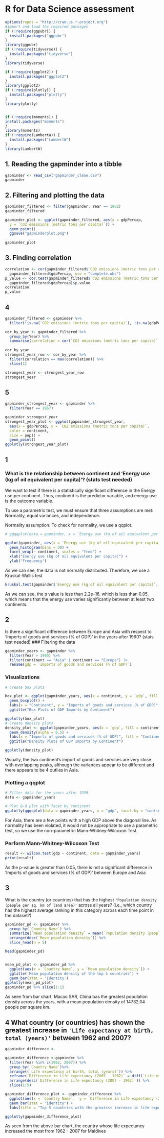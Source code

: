 # R for Data Science assessment

```r
options(repos = "http://cran.us.r-project.org") 
#import and load the required packages
if (!require(ggpubr)) {
  install.packages("ggpubr")
}
library(ggpubr)
if (!require(tidyverse)) {
  install.packages("tidyverse")
}
library(tidyverse)

if (!require(ggplot2)) {
  install.packages("ggplot2")
}
library(ggplot2)
if (!require(plotly)) {
  install.packages("plotly")
}
library(plotly)


if (!require(moments)) {
install.packages("moments")
}
library(moments)
if (!require(LambertW)) {
  install.packages("LambertW")
}
library(LambertW)
```

## 1. Reading the gapminder into a tibble

```r
gapminder <- read_csv("gapminder_clean.csv")
gapminder
```
## 2. Filtering and plotting the data
```r
gapminder_filtered <- filter(gapminder, Year == 1962)
gapminder_filtered

gapminder_plot <- ggplot(gapminder_filtered, aes(x = gdpPercap,
  y = `CO2 emissions (metric tons per capita)`)) +
  geom_point()
  ggsave("gapminderplot.png")
 
gapminder_plot
```

## 3. Finding correlation
```r
correlation <- cor(gapminder_filtered$`CO2 emissions (metric tons per capita)`,
  gapminder_filtered$gdpPercap, use = "complete.obs")
p_value <- cor.test(gapminder_filtered$`CO2 emissions (metric tons per capita)`,
  gapminder_filtered$gdpPercap)$p.value
correlation
p_value
```

## 4
```r
gapminder_filtered <- gapminder %>%
  filter(!is.na(`CO2 emissions (metric tons per capita)`), !is.na(gdpPercap))

cor_by_year <- gapminder_filtered %>%
  group_by(Year) %>%
  summarise(correlation = cor(`CO2 emissions (metric tons per capita)`, gdpPercap, use = "complete.obs"))
  
cor_by_year
strongest_year_row <- cor_by_year %>%
  filter(correlation == max(correlation)) %>%
  slice(1)

strongest_year <- strongest_year_row
strongest_year

```

## 5
```r

gapminder_strongest_year <- gapminder %>%
  filter(Year == 1967)

gapminder_strongest_year
strongest_year_plot <- ggplot(gapminder_strongest_year, 
  aes(x = gdpPercap, y = `CO2 emissions (metric tons per capita)`, 
  color = continent, 
  size = pop)) +
  geom_point()
ggplotly(strongest_year_plot)


```

## 1
### What is the relationship between continent and 'Energy use (kg of oil equivalent per capita)'? (stats test needed)

We want to test if there is a statistically significant difference in the Energy use per continent. Thus, continent is the predictor variable, and energy use is the outcome variable. 

To use a parametric test, we must ensure that three assumptions are met: Normality, equal variances, and independence.

Normality assumption:
To check for normality, we use a qqplot.

```r
# ggqqplot(data = gapminder, x = `Energy use (kg of oil equivalent per capita)`, facet.by = 'continent')

ggplot(gapminder, aes(x = `Energy use (kg of oil equivalent per capita)`)) +
  geom_histogram(bins = 30) +
  facet_wrap(~ continent, scales = "free") +
  xlab("Energy use (kg of oil equivalent per capita)") +
  ylab("Frequency")
```

As we can see, the data is not normally distributed. Therefore, we use a Kruskal-Wallis test

```r
kruskal.test(gapminder$`Energy use (kg of oil equivalent per capita)`, gapminder$continent, na.action = "na.omit")
```
As we can see, the p value is less than 2.2e-16, which is less than 0.05, which means that the energy use varies significantly between at least two continents.


## 2
Is there a significant difference between Europe and Asia with respect to 'Imports of goods and services (% of GDP)' in the years after 1990? (stats test needed)
### Filtering the data

```r
gapminder_years <- gapminder %>%
  filter(Year > 1990) %>%
  filter(continent == "Asia" | continent == "Europe") |>
  rename(gdp = `Imports of goods and services (% of GDP)`)

```
### Visualizations 
```r
# Create box plots

box_plot <- ggplot(gapminder_years, aes(x = continent, y = `gdp`, fill = continent)) +
  geom_boxplot() +
  labs(x = "Continent", y = "Imports of goods and services (% of GDP)", fill = "Continent") +
  ggtitle("Box Plots of GDP Imports by Continent")

ggplotly(box_plot)
# Create density plots
density_plot <- ggplot(gapminder_years, aes(x = `gdp`, fill = continent)) +
  geom_density(alpha = 0.5) +
  labs(x = "Imports of goods and services (% of GDP)", fill = "Continent") +
  ggtitle("Density Plots of GDP Imports by Continent")

ggplotly(density_plot)
```

Visually, the two continent's import of goods and services are very close with overlapping peaks, although the variances appear to be different and there appears to be 4 outlies in Asia.

### Plotting a qqplot
```r


# Filter data for the years after 1990
data <- gapminder_years

# Plot Q-Q plot with facet by continent
ggplotly(ggqqplot(data = gapminder_years, x = "gdp", facet.by = "continent"))

```
For Asia, there are a few points with a high GDP above the diagonal line. As normality has been violated, it would not be appropriate to use a parametric test, so we use the non-parametric Mann-Whitney-Wilcoxon Test.

### Perform Mann-Whitney-Wilcoxon Test
```r
result <- wilcox.test(gdp ~ continent, data = gapminder_years)
print(result)
```
As the p-value is greater than 0.05, there is not a significant difference in 'Imports of goods and services (% of GDP)' between Europe and Asia

## 3 
What is the country (or countries) that has the highest `'Population density (people per sq. km of land area)'` across all years? (i.e., which country has the highest average ranking in this category across each time point in the dataset?)


```r
gapminder_pd <- gapminder %>%
  group_by(`Country Name`) %>%
  summarize(`Mean population density` = mean(`Population density (people per sq. km of land area)`, , na.rm = TRUE))  %>%
  arrange(desc(`Mean population density`)) %>%
  slice_head(n = 5)

head(gapminder_pd)


mean_pd_plot <- gapminder_pd %>%
  ggplot(aes(x = `Country Name`, y = `Mean population density`)) +
  ggtitle('Mean population density of the top 5 countries') +
  geom_bar(stat = 'Identity')
ggplotly(mean_pd_plot)
gapminder_pd %>% slice(1:1)
```
As seen from bar chart, Macao SAR, China bas the greatest population density across the years, with a mean population density of 14732.04 people per square km.

## 4 What country (or countries) has shown the greatest increase in `'Life expectancy at birth, total (years)'` between 1962 and 2007?

```r
gapminder_difference <-
```


```r
gapminder_difference <-gapminder %>%
  filter(Year %in% c(1962, 2007)) %>%
  group_by(`Country Name`)%>%
  arrange((`Life expectancy at birth, total (years)`)) %>%
  reframe(`Difference in Life expectancy (2007 - 1962)` = diff(`Life expectancy at birth, total (years)`)) %>%
  arrange(desc(`Difference in Life expectancy (2007 - 1962)`)) %>%
  slice(1:5)

gapminder_difference_plot <- gapminder_difference %>%
  ggplot(aes(x = `Country Name`,  y = `Difference in Life expectancy (2007 - 1962)`)) +
  geom_bar(stat = "identity") +
  labs(title = "Top 5 countries with the greatest increase in life expectancy from 1962 to 2007")

ggplotly(gapminder_difference_plot)

```
As seen from the above bar chart, the country whose life expectancy increased the most from 1962 - 2007 for Maldives





